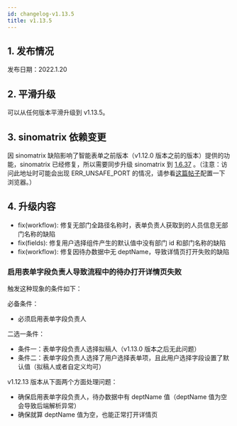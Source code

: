 ```yaml
---
id: changelog-v1.13.5
title: v1.13.5
---
```



## 1. 发布情况

发布日期：2022.1.20

<BundleList version="1.13.5" frontend="1.13.5" backend="1.13.5" font="1.13.0" />

## 2. 平滑升级

可以从任何版本平滑升级到 v1.13.5。

## 3. sinomatrix 依赖变更

因 sinomatrix 缺陷影响了智能表单之前版本（v1.12.0 版本之前的版本）提供的功能，sinomatrix 已经修复，所以需要同步升级 sinomatrix 到 [1.6.37](http://47.93.34.153:10080/sino-matrix/sino-matrix/blob/master/CHANGELOG.md) 。（注意：访问此地址时可能会出现 ERR_UNSAFE_PORT 的情况，请参看[这篇帖子](https://blog.csdn.net/kjcxmx/article/details/118122483)配置一下浏览器。）

## 4. 升级内容

- fix(workflow): 修复无部门全路径名称时，表单负责人获取到的人员信息无部门名称的缺陷
- fix(fields): 修复用户选择组件产生的默认值中没有部门 id 和部门名称的缺陷
- fix(workflow): 修复因待办数据中无 deptName，导致详情页打开失败的缺陷

### 启用表单字段负责人导致流程中的待办打开详情页失败

触发这种现象的条件如下：

必备条件：

- 必须启用表单字段负责人

二选一条件：

- 条件一：表单字段负责人选择拟稿人（v1.13.0 版本之后无此问题）
- 条件二：表单字段负责人选择了用户选择表单项，且此用户选择字段设置了默认值（拟稿人或者自定义均可）

v1.12.13 版本从下面两个方面处理问题：

- 确保启用表单字段负责人，待办数据中有 deptName 值（deptName 值为空会导致后端解析异常）
- 确保就算 deptName 值为空，也能正常打开详情页
